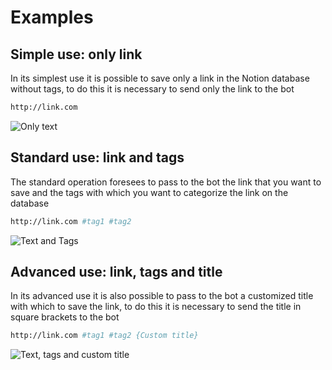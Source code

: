 # Examples

## Simple use: only link

In its simplest use it is possible to save only a link in the Notion database without tags, to do this it is necessary to send only the link to the bot

```bash
http://link.com
```

![Only text](images/examples/only-text.jpg "Only text")

## Standard use: link and tags

The standard operation foresees to pass to the bot the link that you want to save and the tags with which you want to categorize the link on the database

```bash
http://link.com #tag1 #tag2
```

![Text and Tags](images/examples/text-tags.jpg "Text and Tags")

## Advanced use: link, tags and title

In its advanced use it is also possible to pass to the bot a customized title with which to save the link, to do this it is necessary to send the title in square brackets to the bot

```bash
http://link.com #tag1 #tag2 {Custom title}
```

![Text, tags and custom title](images/examples/text-tags-title.jpg "Text, tags and custom title")